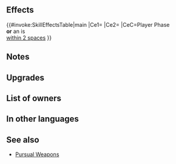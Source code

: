 {{Weapon Infobox
|tagid=SID_珊瑚の剣＋
|intID=3140
|image=wep_sw134
|exclusive=0
|weaponType=Sword
|cost=300
|might=14
|range=1
|effect=If unit initiates combat or is within 2 spaces of an ally, grants Atk/Def+5 to unit during combat and unit makes a guaranteed follow-up attack.
|statModifiers=0,14,0,0,0
|required=Coral Saber
|refinePaths=default
|refineSP=350
|refineMedals=500
|refineStones=50
|properties=
}}
==Effects==
{{#invoke:SkillEffectsTable|main
|Ce1={{Eft|Temporary buffs|Atk/Def|5}}
|Ce2={{Eft|Guaranteed Follow-Ups}}
|CeC=Player Phase<br>'''or''' an {{Tgt|Ally}} is<br>[[within 2 spaces]]
}}
==Notes==
{{IfUnitInitiates}}
{{Temporary buffs}}
{{Guaranteed follow-up interaction}}
==Upgrades==
{{Weapon Upgrade List}}
==List of owners==
{{Skill Hero List}}
==In other languages==
{{OtherLanguages
|japanese=珊瑚の剣＋
|german=Korallensäbel+
|spanishEU=Sable coral +
|spanishLA=Sable coral +
|french=Sabre corail +
|italian=Sciabola corallo+
|chineseTW=珊瑚之劍＋
|portuguese=Sabre coral+
}}
==See also==
{{See also skills|cond=Description LIKE '%If unit initiates combat or is within _ spaces of an ally%Atk/Def%+%guaranteed follow-up%' AND Exclusive='1' AND NAME NOT LIKE '%pursual%'}}
* [[Skill families/Weapons#Pursual|Pursual Weapons]]
{{Weapons Navbox}}